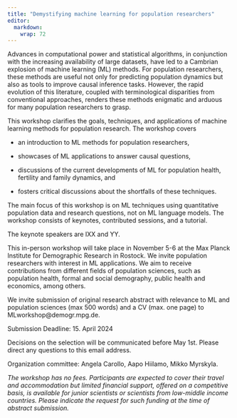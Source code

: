 ```yaml
---
title: "Demystifying machine learning for population researchers"
editor: 
  markdown: 
    wrap: 72
---
```


Advances in computational power and statistical algorithms, in
conjunction with the increasing availability of large datasets, have led
to a Cambrian explosion of machine learning (ML) methods. For population
researchers, these methods are useful not only for predicting population
dynamics but also as tools to improve causal inference tasks. However,
the rapid evolution of this literature, coupled with terminological
disparities from conventional approaches, renders these methods
enigmatic and arduous for many population researchers to grasp.

This workshop clarifies the goals, techniques, and applications of
machine learning methods for population research. The workshop covers

-   an introduction to ML methods for population researchers,

-   showcases of ML applications to answer causal questions,

-   discussions of the current developments of ML for population health,
    fertility and family dynamics, and

-   fosters critical discussions about the shortfalls of these
    techniques.

The main focus of this workshop is on ML techniques using quantitative
population data and research questions, not on ML language models. The
workshop consists of keynotes, contributed sessions, and a tutorial.

The keynote speakers are IXX and YY.

This in-person workshop will take place in November 5-6 at the Max
Planck Institute for Demographic Research in Rostock. We invite
population researchers with interest in ML applications. We aim to
receive contributions from different fields of population sciences, such
as population health, formal and social demography, public health and
economics, among others.

We invite submission of original research abstract with relevance to ML
and population sciences (max 500 words) and a CV (max. one page) to
MLworkshop\@demogr.mpg.de.

Submission Deadline: 15. April 2024

Decisions on the selection will be communicated before May 1st. Please
direct any questions to this email address.

Organization committee: Angela Carollo, Aapo Hiilamo, Mikko Myrskyla.

*The workshop has no fees. Participants are expected to cover their
travel and accommodation but limited financial support, offered on a
competitive basis, is available for junior scientists or scientists from
low-middle income countries. Please indicate the request for such
funding at the time of abstract submission.*
